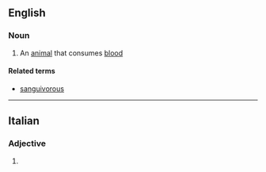 ==English==

===Noun===
{{en-noun}}

# {{lb|en|biology}} An [[animal]] that consumes [[blood]]

====Related terms====
* [[sanguivorous]]

----

==Italian==

===Adjective===
{{head|it|adjective form}}

# {{inflection of|it|sanguivoro||f|p}}